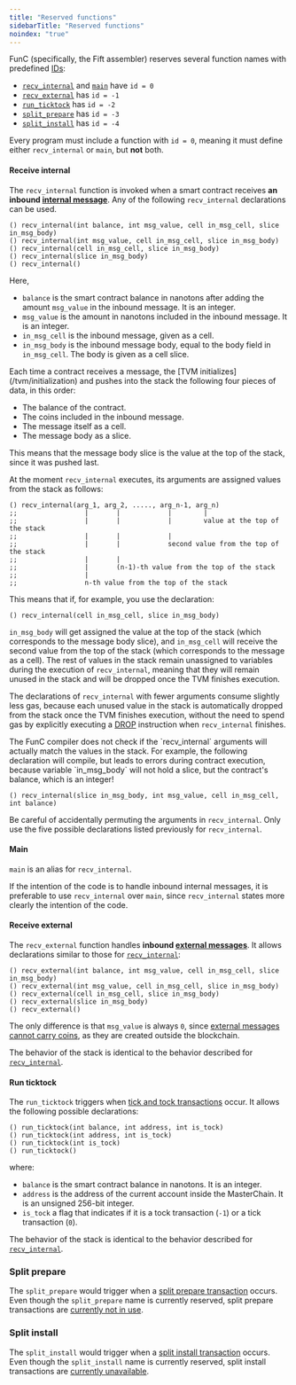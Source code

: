 ```yaml
---
title: "Reserved functions"
sidebarTitle: "Reserved functions"
noindex: "true"
---
```


FunC (specifically, the Fift assembler) reserves several function names with predefined [IDs](functions#method-id-specifier):

- [`recv_internal`](#receive-internal) and [`main`](#main) have `id = 0`
- [`recv_external`](#receive-external) has `id = -1`
- [`run_ticktock`](#run-ticktock) has `id = -2`
- [`split_prepare`](#split-prepare) has `id = -3`
- [`split_install`](#split-install) has `id = -4`

Every program must include a function with `id = 0`, meaning it must define either `recv_internal` or `main`, but **not** both.

#### Receive internal

The `recv_internal` function is invoked when a smart contract receives **an inbound [internal message]()**.
Any of the following `recv_internal` declarations can be used.

```func
() recv_internal(int balance, int msg_value, cell in_msg_cell, slice in_msg_body)
() recv_internal(int msg_value, cell in_msg_cell, slice in_msg_body)
() recv_internal(cell in_msg_cell, slice in_msg_body)
() recv_internal(slice in_msg_body)
() recv_internal()
```

Here,

- `balance` is the smart contract balance in nanotons after adding the amount `msg_value` in the inbound message. It is an integer.
- `msg_value` is the amount in nanotons included in the inbound message. It is an integer.
- `in_msg_cell` is the inbound message, given as a cell.
- `in_msg_body` is the inbound message body, equal to the body field in `in_msg_cell`. The body is given as a cell slice.

<Aside>
  Each time a contract receives a message, the [TVM initializes](/tvm/initialization) and pushes into the stack the following four pieces of data, in this order:

  - The balance of the contract.
  - The coins included in the inbound message.
  - The message itself as a cell.
  - The message body as a slice.

  This means that the message body slice is the value at the top of the stack, since it was pushed last.

  At the moment `recv_internal` executes, its arguments are assigned values from the stack as follows:

  ```func
  () recv_internal(arg_1, arg_2, ....., arg_n-1, arg_n)
  ;;                 |       |            |        |
  ;;                 |       |            |        value at the top of the stack 
  ;;                 |       |            |
  ;;                 |       |            second value from the top of the stack
  ;;                 |       |
  ;;                 |       (n-1)-th value from the top of the stack
  ;;                 |
  ;;                 n-th value from the top of the stack
  ```

  This means that if, for example, you use the declaration:

  ```func
  () recv_internal(cell in_msg_cell, slice in_msg_body)
  ```

  `in_msg_body` will get assigned the value at the top of the stack (which corresponds to the message body slice),
  and `in_msg_cell` will receive the second value from the top of the stack (which corresponds to the message as a cell).
  The rest of values in the stack remain unassigned to variables during the execution of `recv_internal`, meaning that they
  will remain unused in the stack and will be dropped once the TVM finishes execution.

  The declarations of `recv_internal` with fewer arguments consume slightly less gas,
  because each unused value in the stack is automatically dropped from the stack once the TVM finishes execution, without the need
  to spend gas by explicitly executing a [DROP]() instruction when `recv_internal` finishes.
</Aside>

<Aside
  type="danger"
>
  The FunC compiler does not check if the `recv_internal` arguments will actually match the values in the stack.
  For example, the following declaration will compile, but leads to errors during contract execution, because variable `in_msg_body` will
  not hold a slice, but the contract's balance, which is an integer!

  ```func
  () recv_internal(slice in_msg_body, int msg_value, cell in_msg_cell, int balance)
  ```

  Be careful of accidentally permuting the arguments in `recv_internal`. Only use the five possible declarations listed previously for `recv_internal`.
</Aside>

#### Main

`main` is an alias for `recv_internal`.

If the intention of the code is to handle inbound internal messages, it is preferable to use `recv_internal` over `main`,
since `recv_internal` states more clearly the intention of the code.

#### Receive external

The `recv_external` function handles **inbound [external messages]()**. It allows declarations similar to those for [`recv_internal`](#receive-internal):

```func
() recv_external(int balance, int msg_value, cell in_msg_cell, slice in_msg_body)
() recv_external(int msg_value, cell in_msg_cell, slice in_msg_body)
() recv_external(cell in_msg_cell, slice in_msg_body)
() recv_external(slice in_msg_body)
() recv_external()
```

The only difference is that `msg_value` is always `0`, since [external messages cannot carry coins](), as they are created outside the blockchain.

The behavior of the stack is identical to the behavior described for [`recv_internal`](#receive-internal).

#### Run ticktock

The `run_ticktock` triggers when [tick and tock transactions]() occur. It allows the following possible declarations:

```func
() run_ticktock(int balance, int address, int is_tock)
() run_ticktock(int address, int is_tock)
() run_ticktock(int is_tock)
() run_ticktock()
```

where:

- `balance` is the smart contract balance in nanotons. It is an integer.
- `address` is the address of the current account inside the MasterChain. It is an unsigned 256-bit integer.
- `is_tock` a flag that indicates if it is a tock transaction (`-1`) or a tick transaction (`0`).

The behavior of the stack is identical to the behavior described for [`recv_internal`](#receive-internal).

### Split prepare

The `split_prepare` would trigger when a [split prepare transaction]() occurs. Even though the `split_prepare` name is currently reserved,
split prepare transactions are [currently not in use]().

### Split install

The `split_install` would trigger when a [split install transaction]() occurs. Even though the `split_install` name is currently reserved,
split install transactions are [currently unavailable]().
